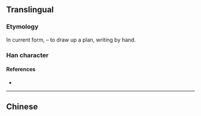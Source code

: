 {{also|擬}}
{{character info/new}}
==Translingual==

===Etymology===
{{Han simp|擬|f=疑|t=以}}

In current form, {{Han compound|手|alt1=扌|t1=hand|以|ls=psc|c1=s|c2=p}} – to draw up a plan, writing by hand.

===Han character===
{{Han char|rn=64|rad=手|as=05|sn=7|four=|canj=QVIO|ids=⿰扌以}}

====References====
* {{Han ref|kx=0427.161|dkj=11984|hdz=31846.020|uh=62DF|ud=25311}}

----

==Chinese==
{{zh-see|擬}}